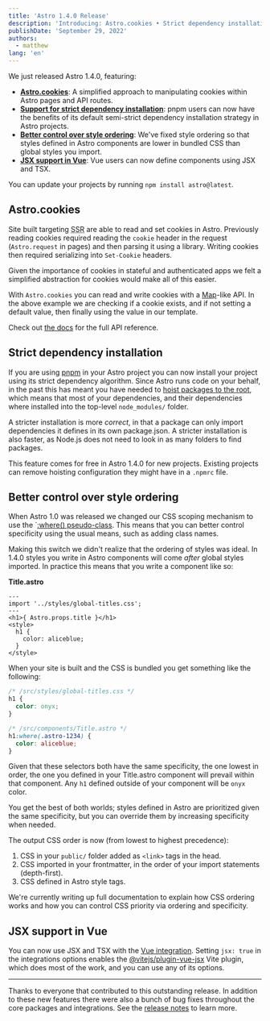 ```yaml
---
title: 'Astro 1.4.0 Release'
description: 'Introducing: Astro.cookies • Strict dependency installation • Better control over style ordering • JSX in Vue components'
publishDate: 'September 29, 2022'
authors:
  - matthew
lang: 'en'
---
```




We just released Astro 1.4.0, featuring:

* __[Astro.cookies](#astro-cookies)__: A simplified approach to manipulating cookies within Astro pages and API routes.
* __[Support for strict dependency installation](#strict-dependency-installation)__: pnpm users can now have the benefits of its default semi-strict dependency installation strategy in Astro projects.
* __[Better control over style ordering](#style-ordering)__: We've fixed style ordering so that styles defined in Astro components are lower in bundled CSS than global styles you import.
* __[JSX support in Vue](#jsx-support-in-vue)__: Vue users can now define components using JSX and TSX.

You can update your projects by running `npm install astro@latest`.

## Astro.cookies

<BlogContentImage src={cookies} alt="Code example that shows off using Astro.cookies" />

Site built targeting <abbr title="Server-side rendering">SSR</abbr> are able to read and set cookies in Astro. Previously reading cookies required reading the `cookie` header in the request (`Astro.request` in pages) and then parsing it using a library. Writing cookies then required serializing into `Set-Cookie` headers.

Given the importance of cookies in stateful and authenticated apps we felt a simplified abstraction for cookies would make all of this easier.

With `Astro.cookies` you can read and write cookies with a [Map](https://developer.mozilla.org/en-US/docs/Web/JavaScript/Reference/Global_Objects/Map)-like API. In the above example we are checking if a cookie exists, and if not setting a default value, then finally using the value in our template.

Check out [the docs](https://docs.astro.build/en/reference/api-reference/#astrocookies) for the full API reference.

## Strict dependency installation

If you are using [pnpm](https://pnpm.io/) in your Astro project you can now install your project using its strict dependency algorithm. Since Astro runs code on your behalf, in the past this has meant you have needed to [hoist packages to the root](https://pnpm.io/blog/2020/10/17/node-modules-configuration-options-with-pnpm#the-worst-case---hoisting-to-the-root), which means that most of your dependencies, and their dependencies where installed into the top-level `node_modules/` folder.

A stricter installation is more *correct*, in that a package can only import dependencies it defines in its own package.json. A stricter installation is also faster, as Node.js does not need to look in as many folders to find packages.

This feature comes for free in Astro 1.4.0 for new projects. Existing projects can remove hoisting configuration they might have in a `.npmrc` file.

## Better control over style ordering

When Astro 1.0 was released we changed our CSS scoping mechanism to use the `[:where() pseudo-class](https://developer.mozilla.org/en-US/docs/Web/CSS/:where). This means that you can better control specificity using the usual means, such as adding class names.

Making this switch we didn't realize that the ordering of styles was ideal. In 1.4.0 styles you write in Astro components will come *after* global styles imported. In practice this means that you write a component like so:

__Title.astro__

```astro
---
import '../styles/global-titles.css';
---
<h1>{ Astro.props.title }</h1>
<style>
  h1 {
    color: aliceblue;
  }
</style>
```

When your site is built and the CSS is bundled you get something like the following:

```css
/* /src/styles/global-titles.css */
h1 {
  color: onyx;
}

/* /src/components/Title.astro */
h1:where(.astro-1234) {
  color: aliceblue;
}
```

Given that these selectors both have the same specificity, the one lowest in order, the one you defined in your Title.astro component will prevail within that component. Any `h1` defined outside of your component will be `onyx` color.

You get the best of both worlds; styles defined in Astro are prioritized given the same specificity, but you can override them by increasing specificity when needed.

The output CSS order is now (from lowest to highest precedence):

1. CSS in your `public/` folder added as `<link>` tags in the head.
1. CSS imported in your frontmatter, in the order of your import statements (depth-first).
1. CSS defined in Astro style tags.

We're currently writing up full documentation to explain how CSS ordering works and how you can control CSS priority via ordering and specificity.

## JSX support in Vue

<BlogContentImage src={vueJsx} alt="Code example that shows a JSX component defined with Vue" />

You can now use JSX and TSX with the [Vue integration](https://github.com/withastro/astro/blob/d08093f7d4f9762c0edc71e14c796d7ea8038cda/packages/integrations/vue/README.md). Setting `jsx: true` in the integrations options enables the [@vitejs/plugin-vue-jsx](https://github.com/vitejs/vite/tree/main/packages/plugin-vue-jsx) Vite plugin, which does most of the work, and you can use any of its options.

---

Thanks to everyone that contributed to this outstanding release. In addition to these new features there were also a bunch of bug fixes throughout the core packages and integrations. See the [release notes](https://github.com/withastro/astro/pull/4903) to learn more.